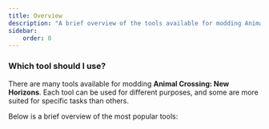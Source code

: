 ```yaml
---
title: Overview
description: "A brief overview of the tools available for modding Animal Crossing: New Horizons."
sidebar:
    order: 0
---
```




### Which tool should I use?

There are many tools available for modding **Animal Crossing: New Horizons**. Each tool can be used for different purposes, and some are more suited for specific tasks than others.

Below is a brief overview of the most popular tools:

<LinkCard
  title="Heaven Tool"
  href="/tools/heaven-tool"
  description="A ACNH-focused tool for editing BCSV, RSTB, PBC and more."
/>

<LinkCard
  title="MSBT Editor"
  href="/tools/msbt-editor"
  description="A powerful tool for editing MSBT (message) files and more."
/>

<LinkCard
  title="Switch Toolbox"
  href="/tools/switch-toolbox"
  description="A versatile tool for editing 3D models and many other Nintendo files."
/>